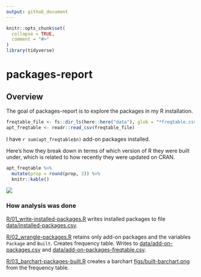 ```yaml
---
output: github_document
---
```


<!-- README.md is generated from README.Rmd. Please edit that file -->

```r
knitr::opts_chunk$set(
  collapse = TRUE,
  comment = "#>"
)
library(tidyverse)
```

# packages-report

## Overview

The goal of packages-report is to explore the packages in my R installation.

```r
freqtable_file <- fs::dir_ls(here::here("data"), glob = "*freqtable.csv")
apt_freqtable <- readr::read_csv(freqtable_file)
```

I have `r sum(apt_freqtable$n)` add-on packages installed.

Here's how they break down in terms of which version of R they were built under, which is related to how recently they were updated on CRAN.

```r
apt_freqtable %>% 
  mutate(prop = round(prop, 2)) %>% 
  knitr::kable()
```

![](figs/built-barchart.png)

### How analysis was done

[R/01_write-installed-packages.R](R/01_write-installed-packages.R) writes installed packages to file [data/installed-packages.csv](data/installed-packages.csv).

[R/02_wrangle-packages.R](R/02_wrangle-packages.R) retains only add-on packages and the variables `Package` and `Built`. Creates frequency table. Writes to [data/add-on-packages.csv](data/add-on-packages.csv) and [data/add-on-packages-freqtable.csv](data/add-on-packages-freqtable.csv).

[R/03_barchart-packages-built.R](R/03_barchart-packages-built.R) creates a barchart [figs/built-barchart.png](figs/built-barchart.png) from the frequency table.
